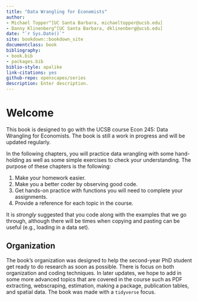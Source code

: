 ```yaml
--- 
title: "Data Wrangling for Economists"
author:
- Michael Topper^[UC Santa Barbara, michaeltopper@ucsb.edu]
- Danny Klinenberg^[UC Santa Barbara, dklinenberg@ucsb.edu]
date: "`r Sys.Date()`"
site: bookdown::bookdown_site
documentclass: book
bibliography:
- book.bib
- packages.bib
biblio-style: apalike
link-citations: yes
github-repo: openscapes/series
description: Enter description.
---
```


# Welcome {#welcome}

This book is designed to go with the UCSB course Econ 245: Data Wrangling for Economists. The book is still a work in progress and will be updated regularly.

In the following chapters, you will practice data wrangling with some hand-holding as well as some simple exercises to check your understanding. The purpose of these chapters is the following:

1. Make your homework easier.
2. Make you a better coder by observing good code.
3. Get hands-on practice with functions you will need to complete your assignments.
4. Provide a reference for each topic in the course.


It is *strongly* suggested that you code along with the examples that we go through, although there will be times when copying and pasting can be useful (e.g., loading in a data set). 

## Organization

The book's organization was designed to help the second-year PhD student get ready to do research as soon as possible. There is focus on both organization and coding techniques. In later updates, we hope to add in some more advanced topics that are covered in the course such as PDF extracting, webscraping, estimation, making a package, publication tables, and spatial data. The book was made with a `tidyverse` focus.